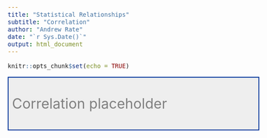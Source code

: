 ```yaml
---
title: "Statistical Relationships"
subtitle: "Correlation"
author: "Andrew Rate"
date: "`r Sys.Date()`"
output: html_document
---
```


<style type="text/css">
  body{
  font-size: 12pt;
}
</style>

```r
knitr::opts_chunk$set(echo = TRUE)
```

<div style="border: 2px solid #039; background-color:#eee; padding: 8px;">
<p style="font-size:24pt; color:gray;">Correlation placeholder</p>
</div>

<p>&nbsp;</p>

